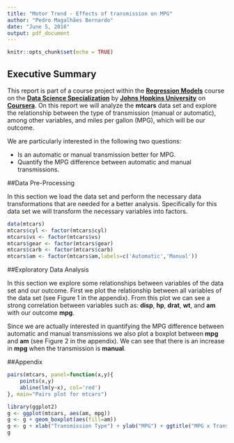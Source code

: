 ```yaml
---
title: "Motor Trend - Effects of transmission on MPG"
author: "Pedro Magalhães Bernardo"
date: "June 5, 2016"
output: pdf_document
---
```


```r
knitr::opts_chunk$set(echo = TRUE)
```

## Executive Summary

This report is part of a course project within the **[Regression Models](https://www.coursera.org/learn/regression-models)** course on the **[Data Science Specialization](https://www.coursera.org/specializations/jhu-data-science)** by **[Johns Hopkins University](https://www.coursera.org/jhu])** on **[Coursera](https://www.coursera.org/)**. On this report we will analyze the **mtcars** data set and explore the relationship between the type of transmission (manual or automatic), among other variables, and miles per gallon (MPG), which will be our outcome.

We are particularly interested in the following two questions:

* Is an automatic or manual transmission better for MPG.
* Quantify the MPG difference between automatic and manual transmissions.

##Data Pre-Processing

In this section we load the data set and perform the necessary data transformations that are needed for a better analysis. Specifically for this data set we will transform the necessary variables into factors.

```r
data(mtcars)
mtcars$cyl <- factor(mtcars$cyl)
mtcars$vs <- factor(mtcars$vs)
mtcars$gear <- factor(mtcars$gear)
mtcars$carb <- factor(mtcars$carb)
mtcars$am <- factor(mtcars$am,labels=c('Automatic','Manual'))
```

##Exploratory Data Analysis

In this section we explore some relationships between variables of the data set and our outcome. First we plot the relationship between all variables of the data set (see Figure 1 in the appendix). From this plot we can see a strong correlation between variables such as: **disp**, **hp**, **drat**, **wt**, and **am** with our outcome **mpg**.

Since we are actually interested in quantifying the MPG difference between automatic and manual transmissions we also plot a boxplot between **mpg** and **am** (see Figure 2 in the appendix). We can see that there is an increase in **mpg** when the transmission is **manual**.

##Appendix

```r
pairs(mtcars, panel=function(x,y){
	points(x,y)
	abline(lm(y~x), col='red')
}, main="Pairs plot for mtcars")
```


```r
library(ggplot2)
g <- ggplot(mtcars, aes(am, mpg))
g <- g + geom_boxplot(aes(fill=am))
g <- g + xlab("Transmission Type") + ylab("MPG") + ggtitle("MPG x Transmission Type")
g
```
